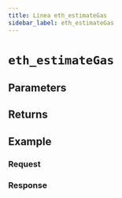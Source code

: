 ```yaml
---
title: Linea eth_estimateGas
sidebar_label: eth_estimateGas
---
```




# `eth_estimateGas`

<Description />

## Parameters


<Params />

## Returns


<Returns />

## Example


<Example />

### Request


<Request />

### Response


<Response />
